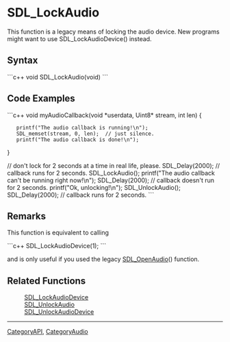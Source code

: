 <!-- pragma section-numbers off -->
<!-- pragma disable-camelcase -->

= SDL_LockAudio =
This function is a legacy means of locking the audio device. New programs might want to use SDL_LockAudioDevice() instead.


== Syntax ==
```c++
void SDL_LockAudio(void)
```

== Code Examples ==
```c++
void myAudioCallback(void *userdata, Uint8* stream, int len)
{
    printf("The audio callback is running!\n");
    SDL_memset(stream, 0, len);  // just silence.
    printf("The audio callback is done!\n");
}

// don't lock for 2 seconds at a time in real life, please.
SDL_Delay(2000);  // callback runs for 2 seconds.
SDL_LockAudio();
printf("The audio callback can't be running right now!\n");
SDL_Delay(2000);  // callback doesn't run for 2 seconds.
printf("Ok, unlocking!\n");
SDL_UnlockAudio();
SDL_Delay(2000);  // callback runs for 2 seconds.
```

== Remarks ==
This function is equivalent to calling

```c++
SDL_LockAudioDevice(1);
```

and is only useful if you used the legacy [[SDL_OpenAudio]]() function.

== Related Functions ==
:[[SDL_LockAudioDevice]]
:[[SDL_UnlockAudio]]
:[[SDL_UnlockAudioDevice]]

----
[[CategoryAPI]], [[CategoryAudio]]
